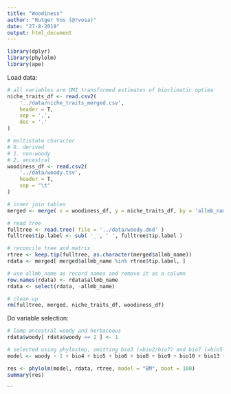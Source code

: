 ```yaml
---
title: "Woodiness"
author: "Rutger Vos (@rvosa)"
date: "27-8-2019"
output: html_document
---
```


```r
library(dplyr)
library(phylolm)
library(ape)
```

Load data:

```r
# all variables are OMI transformed estimates of bioclimatic optima
niche_traits_df <- read.csv2(
    '../data/niche_traits_merged.csv', 
    header = T,
    sep = ',',
    dec = '.'
)

# multistate character
# 0. derived 
# 1. non-woody
# 2. ancestral
woodiness_df <- read.csv2(
    '../data/woody.tsv',
    header = T,
    sep = "\t"
)

# inner join tables
merged <- merge( x = woodiness_df, y = niche_traits_df, by = 'allmb_name' )

# read tree
fulltree <- read.tree( file = '../data/woody.dnd' )
fulltree$tip.label <- sub( '_', ' ', fulltree$tip.label )

# reconcile tree and matrix
rtree <- keep.tip(fulltree, as.character(merged$allmb_name))
rdata <- merged[ merged$allmb_name %in% rtree$tip.label, ]

# use allmb_name as record names and remove it as a column
row.names(rdata) <- rdata$allmb_name
rdata <- select(rdata, -allmb_name)

# clean up
rm(fulltree, merged, niche_traits_df, woodiness_df)
```

Do variable selection:

```r
# lump ancestral woody and herbaceous
rdata$woody[ rdata$woody == 2 ] <- 1

# selected using phylostep, omitting bio3 (=bio2/bio7) and bio7 (=bio5-bio6)
model <- woody ~ 1 + bio4 + bio5 + bio6 + bio8 + bio9 + bio10 + bio13 + bio14 + bio16 + bio18 + bio19 + climaticMoistureIndex + continentality + embergerQ + growingDegDays0 + growingDegDays5 + maxTempColdest + PETColdestQuarter + PETseasonality + PETWettestQuarter + thermicityIndex

res <- phylolm(model, rdata, rtree, model = "BM", boot = 100)
summary(res)
```

```
